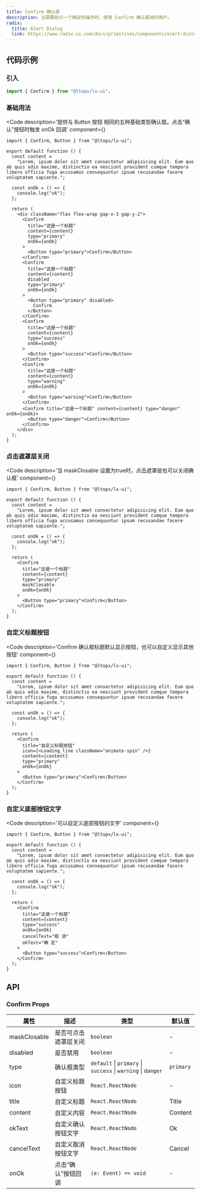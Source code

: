 ```yaml
---
title: Confirm 确认框
description: 当需要执行一个确定的操作时，使用 Confirm 确认框询问用户。
radix:
  title: Alert Dialog
  link: https://www.radix-ui.com/docs/primitives/components/alert-dialog
---
```



## 代码示例

### 引入

```js copy
import { Confirm } from "@ltopx/lx-ui";
```

### 基础用法

<Code 
  description='提供与 Button 按钮 相同的五种基础类型确认框。点击“确认”按钮时触发 onOk 回调' 
  component={<Basic />}
>
```tsx filename="Confirm.tsx" copy
import { Confirm, Button } from "@ltopx/lx-ui";

export default function () {
  const content =
    "Lorem, ipsum dolor sit amet consectetur adipisicing elit. Eum quo ab quis odio maxime, distinctio ea nesciunt provident cumque tempora libero officia fuga accusamus consequuntur ipsum recusandae facere voluptatem sapiente.";
    
  const onOk = () => {
    console.log("ok");
  };
  
  return (
    <div className="flex flex-wrap gap-x-3 gap-y-2">
      <Confirm
        title="这是一个标题"
        content={content}
        type="primary"
        onOk={onOk}
      >
        <Button type="primary">Confirm</Button>
      </Confirm>
      <Confirm
        title="这是一个标题"
        content={content}
        disabled
        type="primary"
        onOk={onOk}
      >
        <Button type="primary" disabled>
          Confirm
        </Button>
      </Confirm>
      <Confirm
        title="这是一个标题"
        content={content}
        type="success"
        onOk={onOk}
      >
        <Button type="success">Confirm</Button>
      </Confirm>
      <Confirm
        title="这是一个标题"
        content={content}
        type="warning"
        onOk={onOk}
      >
        <Button type="warning">Confirm</Button>
      </Confirm>
      <Confirm title="这是一个标题" content={content} type="danger" onOk={onOk}>
        <Button type="danger">Confirm</Button>
      </Confirm>
    </div>
  );
}
```
</Code>

### 点击遮罩层关闭

<Code 
  description='当 maskClosable 设置为true时，点击遮罩层也可以关闭确认框' 
  component={<MaskClosable />}
>
```tsx filename="Confirm.tsx" copy
import { Confirm, Button } from "@ltopx/lx-ui";

export default function () {
  const content =
    "Lorem, ipsum dolor sit amet consectetur adipisicing elit. Eum quo ab quis odio maxime, distinctio ea nesciunt provident cumque tempora libero officia fuga accusamus consequuntur ipsum recusandae facere voluptatem sapiente.";
    
  const onOk = () => {
    console.log("ok");
  };
  
  return (
    <Confirm
      title="这是一个标题"
      content={content}
      type="primary"
      maskClosable
      onOk={onOk}
    >
      <Button type="primary">Confirm</Button>
    </Confirm>
  );
}
```
</Code>

### 自定义标题按钮

<Code 
  description='Confirm 确认框标题默认显示按钮，也可以自定义显示其他按钮' 
  component={<TitleIcon />}
>
```tsx filename="Confirm.tsx" copy
import { Confirm, Button } from "@ltopx/lx-ui";

export default function () {
  const content =
    "Lorem, ipsum dolor sit amet consectetur adipisicing elit. Eum quo ab quis odio maxime, distinctio ea nesciunt provident cumque tempora libero officia fuga accusamus consequuntur ipsum recusandae facere voluptatem sapiente.";
    
  const onOk = () => {
    console.log("ok");
  };
  
  return (
    <Confirm
      title="自定义标题按钮"
      icon={<Loading_line className="animate-spin" />}
      content={content}
      type="primary"
      onOk={onOk}
    >
      <Button type="primary">Confirm</Button>
    </Confirm>
  );
}
```
</Code>

### 自定义底部按钮文字

<Code 
  description='可以自定义底部按钮的文字' 
  component={<IconText />}
>
```tsx filename="Confirm.tsx" copy
import { Confirm, Button } from "@ltopx/lx-ui";

export default function () {
  const content =
    "Lorem, ipsum dolor sit amet consectetur adipisicing elit. Eum quo ab quis odio maxime, distinctio ea nesciunt provident cumque tempora libero officia fuga accusamus consequuntur ipsum recusandae facere voluptatem sapiente.";
    
  const onOk = () => {
    console.log("ok");
  };
  
  return (
    <Confirm
      title="这是一个标题"
      content={content}
      type="success"
      onOk={onOk}
      cancelText="取 消"
      okText="确 定"
    >
      <Button type="success">Confirm</Button>
    </Confirm>
  );
}
```
</Code>

## API

### Confirm Props

| 属性         | 描述                 | 类型                                                         | 默认值    |
| ------------ | -------------------- | ------------------------------------------------------------ | --------- |
| maskClosable | 是否可点击遮罩层关闭 | `boolean`                                                    | -         |
| disabled     | 是否禁用             | `boolean`                                                    | -         |
| type         | 确认框类型           | `default` \| `primary` \| `success` \| `warning` \| `danger` | `primary` |
| icon         | 自定义标题按钮       | `React.ReactNode`                                            | -         |
| title        | 自定义标题           | `React.ReactNode`                                            | Title     |
| content      | 自定义内容           | `React.ReactNode`                                            | Content   |
| okText       | 自定义确认按钮文字   | `React.ReactNode`                                            | Ok        |
| cancelText   | 自定义取消按钮文字   | `React.ReactNode`                                            | Cancel    |
| onOk         | 点击“确认”按钮回调   | `(e: Event) => void`                                         | -         |
